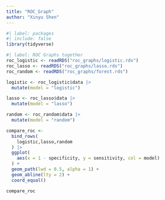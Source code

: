 ```yaml
---
title: "ROC_Graph"
author: "Xinyu Shen"
---
```


```r
#| label: packages
#| include: false
library(tidyverse)
```

```r
#| label: ROC Graphs together
roc_logistic <- readRDS("roc_graphs/logistic.rds")
roc_lasso <- readRDS("roc_graphs/lasso.rds")
roc_random <- readRDS("roc_graphs/forest.rds")

logistic <- roc_logistic$data |>
  mutate(model = "logistic")

lasso <- roc_lasso$data |>
  mutate(model = "lasso")

random <- roc_random$data |>
  mutate(model = "random")

compare_roc <- 
  bind_rows(
    logistic,lasso,random
  ) |>
  ggplot(
    aes(x = 1 - specificity, y = sensitivity, col = model) 
  ) + 
  geom_path(lwd = 0.5, alpha = 1) + 
  geom_abline(lty = 2) + 
  coord_equal()

compare_roc
```
